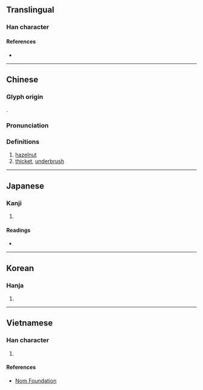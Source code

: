 {{character info/new}}
==Translingual==

===Han character===
{{Han char|rn=75|rad=木|as=10|sn=14|four=45994|canj=DQKD|ids=⿰木秦}}

====References====
* {{Han ref|kx=0543.180|dkj=15240|dj=0931.070|hdz=21259.050|uh=699B|ud=27035|bh=BA64|bd=47716}}

----

==Chinese==
{{zh-forms}}

===Glyph origin===
{{Han etym}}
{{Han compound|木|t1=tree|秦|ls=psc|c1=s|c2=p}}.

===Pronunciation===
{{zh-pron
|m=zhēn
|c=zeon1
|mn=qz,tw,xm,zz:chin
|mc=y
|oc=y
|ma=
|cat=n
}}

===Definitions===
{{zh-hanzi}}

# [[hazelnut]]
# [[thicket]], [[underbrush]]

----

==Japanese==

===Kanji===
{{ja-kanji|grade=|rs=木10}}

# {{defn|lang=ja|sort=木10}}

====Readings====
* {{ja-readings|on=[[しん]] (shin)|kun=[[はしばみ]] (hashibami), [[はり]] (hari)|nanori=[[はる]] (haru)}}

----

==Korean==

===Hanja===
{{ko-hanja|hangeul=진|eumhun=|rv=jin|mr=chin|y=cin}}

# {{defn|lang=ko|sort=木10}}

----

==Vietnamese==

===Han character===
{{vi-readings|rs=木10| hanviet = trăn}}

# {{defn|lang=vi|sort=木10}}

====References====
* [http://nomfoundation.org/common/nom_details.php?codepoint=699b Nom Foundation]